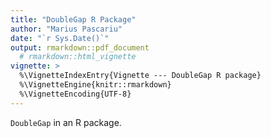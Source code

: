 ```yaml
---
title: "DoubleGap R Package"
author: "Marius Pascariu"
date: "`r Sys.Date()`"
output: rmarkdown::pdf_document
  # rmarkdown::html_vignette
vignette: >
  %\VignetteIndexEntry{Vignette --- DoubleGap R package}
  %\VignetteEngine{knitr::rmarkdown}
  %\VignetteEncoding{UTF-8}
---
```


`DoubleGap` in an R package.

